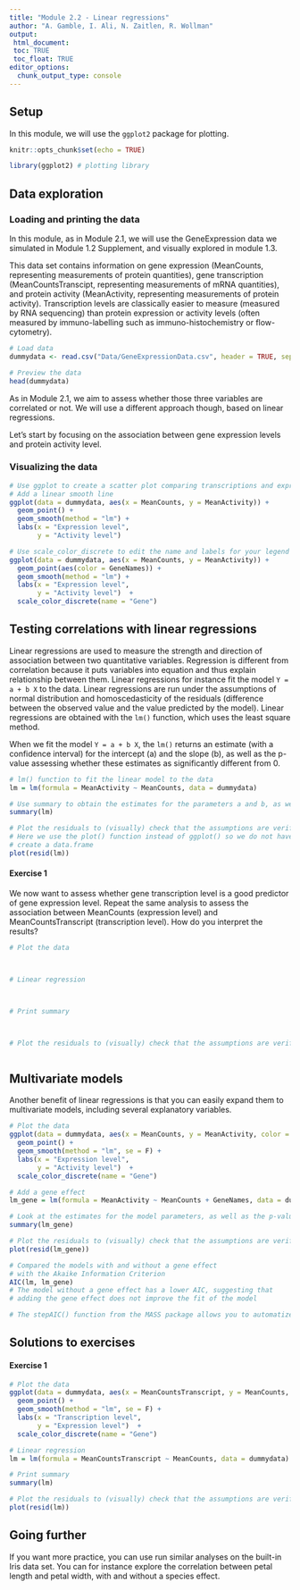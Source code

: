 ```yaml
---
title: "Module 2.2 - Linear regressions"
author: "A. Gamble, I. Ali, N. Zaitlen, R. Wollman"
output: 
 html_document:
 toc: TRUE
 toc_float: TRUE
editor_options:
  chunk_output_type: console
---
```


## Setup

In this module, we will use the `ggplot2` package for plotting.

```r

knitr::opts_chunk$set(echo = TRUE)

library(ggplot2) # plotting library

```

## Data exploration

### Loading and printing the data

In this module, as in Module 2.1, we will use the GeneExpression data we simulated in Module 1.2 Supplement, and visually explored in module 1.3. 

This data set contains information on gene expression (MeanCounts, representing measurements of protein quantities), gene transcription (MeanCountsTranscipt, representing measurements of mRNA quantities), and protein activity (MeanActivity, representing measurements of protein activity). Transcription levels are classically easier to measure (measured by RNA sequencing) than protein expression or activity levels (often measured by immuno-labelling such as immuno-histochemistry or flow-cytometry).

```r

# Load data
dummydata <- read.csv("Data/GeneExpressionData.csv", header = TRUE, sep = ",")

# Preview the data
head(dummydata)

```

As in Module 2.1, we aim to assess whether those three variables are correlated or not. We will use a different approach though, based on linear regressions.

Let's start by focusing on the association between gene expression levels and protein activity level.

### Visualizing the data

```r

# Use ggplot to create a scatter plot comparing transcriptions and expression levels
# Add a linear smooth line
ggplot(data = dummydata, aes(x = MeanCounts, y = MeanActivity)) +
  geom_point() +
  geom_smooth(method = "lm") +
  labs(x = "Expression level",
       y = "Activity level") 

# Use scale_color_discrete to edit the name and labels for your legend
ggplot(data = dummydata, aes(x = MeanCounts, y = MeanActivity)) +
  geom_point(aes(color = GeneNames)) +
  geom_smooth(method = "lm") +
  labs(x = "Expression level",
       y = "Activity level")  +
  scale_color_discrete(name = "Gene")

```

## Testing correlations with linear regressions

Linear regressions are used to measure the strength and direction of association 
between two quantitative variables. Regression is different from correlation because it puts variables into equation and thus explain relationship between them. Linear regressions for instance fit the model `Y = a + b X` to the data. Linear regressions are run under the assumptions of normal distribution and homoscedasticity of the residuals (difference between the observed value and the value predicted by the model).
Linear regressions are obtained with the `lm()` function, which uses the least square method.

When we fit the model `Y = a + b X`, the `lm()` returns an estimate (with a confidence interval) for the intercept (a) and the slope (b), as well as the p-value assessing whether these estimates as significantly different from 0.

```r

# lm() function to fit the linear model to the data
lm = lm(formula = MeanActivity ~ MeanCounts, data = dummydata)

# Use summary to obtain the estimates for the parameters a and b, as well as the p-value
summary(lm)

# Plot the residuals to (visually) check that the assumptions are verified
# Here we use the plot() function instead of ggplot() so we do not have to 
# create a data.frame
plot(resid(lm))

```

#### Exercise 1 

We now want to assess whether gene transcription level is a good predictor of gene expression level. Repeat the same analysis to assess the association between MeanCounts (expression level) and MeanCountsTranscript (transcription level). How do you interpret the results?

```r

# Plot the data



# Linear regression



# Print summary



# Plot the residuals to (visually) check that the assumptions are verified



```

## Multivariate models

Another benefit of linear regressions is that you can easily expand them to multivariate models, including several explanatory variables. 

```r

# Plot the data
ggplot(data = dummydata, aes(x = MeanCounts, y = MeanActivity, color = GeneNames)) +
  geom_point() +
  geom_smooth(method = "lm", se = F) +
  labs(x = "Expression level",
       y = "Activity level")  +
  scale_color_discrete(name = "Gene")

# Add a gene effect
lm_gene = lm(formula = MeanActivity ~ MeanCounts + GeneNames, data = dummydata)

# Look at the estimates for the model parameters, as well as the p-values
summary(lm_gene)

# Plot the residuals to (visually) check that the assumptions are verified
plot(resid(lm_gene))

# Compared the models with and without a gene effect
# with the Akaike Information Criterion
AIC(lm, lm_gene)
# The model without a gene effect has a lower AIC, suggesting that
# adding the gene effect does not improve the fit of the model

# The stepAIC() function from the MASS package allows you to automatize this process

```

## Solutions to exercises

#### Exercise 1 

```r

# Plot the data
ggplot(data = dummydata, aes(x = MeanCountsTranscript, y = MeanCounts, color = GeneNames)) +
  geom_point() +
  geom_smooth(method = "lm", se = F) +
  labs(x = "Transcription level",
       y = "Expression level")  +
  scale_color_discrete(name = "Gene")

# Linear regression
lm = lm(formula = MeanCountsTranscript ~ MeanCounts, data = dummydata)

# Print summary
summary(lm)

# Plot the residuals to (visually) check that the assumptions are verified
plot(resid(lm))

```

## Going further

If you want more practice, you can use run similar analyses on the built-in Iris data set. You can for instance explore the correlation between petal length and petal width, with and without a species effect.